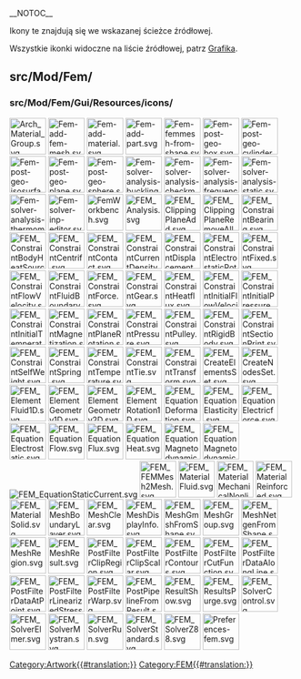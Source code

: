__NOTOC__
<languages/>

Ikony te znajdują się we wskazanej ścieżce źródłowej. 

Wszystkie ikonki widoczne na liście źródłowej, patrz [[Artwork/pl|Grafika]].

== src/Mod/Fem/ ==

=== src/Mod/Fem/Gui/Resources/icons/ ===

[[File:Arch_Material_Group.svg|64px]]
[[File:Fem-add-fem-mesh.svg|64px]]
[[File:Fem-add-material.svg|64px]]
[[File:Fem-add-part.svg|64px]]
[[File:Fem-femmesh-from-shape.svg|64px]]
[[File:Fem-post-geo-box.svg|64px]]
[[File:Fem-post-geo-cylinder.svg|64px]]
[[File:Fem-post-geo-isosurface.svg|64px]]
[[File:Fem-post-geo-plane.svg|64px]]
[[File:Fem-post-geo-sphere.svg|64px]]
[[File:Fem-solver-analysis-buckling.svg|64px]]
[[File:Fem-solver-analysis-checkmesh.svg|64px]]
[[File:Fem-solver-analysis-frequency.svg|64px]]
[[File:Fem-solver-analysis-static.svg|64px]]
[[File:Fem-solver-analysis-thermomechanical.svg|64px]]
[[File:Fem-solver-inp-editor.svg|64px]]
[[File:FemWorkbench.svg|64px]]
[[File:FEM_Analysis.svg|64px]]
[[File:FEM_ClippingPlaneAdd.svg|64px]]
[[File:FEM_ClippingPlaneRemoveAll.svg|64px]]
[[File:FEM_ConstraintBearing.svg|64px]]
[[File:FEM_ConstraintBodyHeatSource.svg|64px]]
[[File:FEM_ConstraintCentrif.svg|64px]]
[[File:FEM_ConstraintContact.svg|64px]]
[[File:FEM_ConstraintCurrentDensity.svg|64px]]
[[File:FEM_ConstraintDisplacement.svg|64px]]
[[File:FEM_ConstraintElectrostaticPotential.svg|64px]]
[[File:FEM_ConstraintFixed.svg|64px]]
[[File:FEM_ConstraintFlowVelocity.svg|64px]]
[[File:FEM_ConstraintFluidBoundary.svg|64px]]
[[File:FEM_ConstraintForce.svg|64px]]
[[File:FEM_ConstraintGear.svg|64px]]
[[File:FEM_ConstraintHeatflux.svg|64px]]
[[File:FEM_ConstraintInitialFlowVelocity.svg|64px]]
[[File:FEM_ConstraintInitialPressure.svg|64px]]
[[File:FEM_ConstraintInitialTemperature.svg|64px]]
[[File:FEM_ConstraintMagnetization.svg|64px]]
[[File:FEM_ConstraintPlaneRotation.svg|64px]]
[[File:FEM_ConstraintPressure.svg|64px]]
[[File:FEM_ConstraintPulley.svg|64px]]
[[File:FEM_ConstraintRigidBody.svg|64px]]
[[File:FEM_ConstraintSectionPrint.svg|64px]]
[[File:FEM_ConstraintSelfWeight.svg|64px]]
[[File:FEM_ConstraintSpring.svg|64px]]
[[File:FEM_ConstraintTemperature.svg|64px]]
[[File:FEM_ConstraintTie.svg|64px]]
[[File:FEM_ConstraintTransform.svg|64px]]
[[File:FEM_CreateElementsSet.svg|64px]]
[[File:FEM_CreateNodesSet.svg|64px]]
[[File:FEM_ElementFluid1D.svg|64px]]
[[File:FEM_ElementGeometry1D.svg|64px]]
[[File:FEM_ElementGeometry2D.svg|64px]]
[[File:FEM_ElementRotation1D.svg|64px]]
[[File:FEM_EquationDeformation.svg|64px]]
[[File:FEM_EquationElasticity.svg|64px]]
[[File:FEM_EquationElectricforce.svg|64px]]
[[File:FEM_EquationElectrostatic.svg|64px]]
[[File:FEM_EquationFlow.svg|64px]]
[[File:FEM_EquationFlux.svg|64px]]
[[File:FEM_EquationHeat.svg|64px]]
[[File:FEM_EquationMagnetodynamic.svg|64px]]
[[File:FEM_EquationMagnetodynamic2D.svg|64px]]
[[File:FEM_EquationStaticCurrent.svg]]
[[File:FEM_FEMMesh2Mesh.svg|64px]]
[[File:FEM_MaterialFluid.svg|64px]]
[[File:FEM_MaterialMechanicalNonlinear.svg|64px]]
[[File:FEM_MaterialReinforced.svg|64px]]
[[File:FEM_MaterialSolid.svg|64px]]
[[File:FEM_MeshBoundaryLayer.svg|64px]]
[[File:FEM_MeshClear.svg|64px]]
[[File:FEM_MeshDisplayInfo.svg|64px]]
[[File:FEM_MeshGmshFromShape.svg|64px]]
[[File:FEM_MeshGroup.svg|64px]]
[[File:FEM_MeshNetgenFromShape.svg|64px]]
[[File:FEM_MeshRegion.svg|64px]]
[[File:FEM_MeshResult.svg|64px]]
[[File:FEM_PostFilterClipRegion.svg|64px]]
[[File:FEM_PostFilterClipScalar.svg|64px]]
[[File:FEM_PostFilterContours.svg|64px]]
[[File:FEM_PostFilterCutFunction.svg|64px]]
[[File:FEM_PostFilterDataAlongLine.svg|64px]]
[[File:FEM_PostFilterDataAtPoint.svg|64px]]
[[File:FEM_PostFilterLinearizedStresses.svg|64px]]
[[File:FEM_PostFilterWarp.svg|64px]]
[[File:FEM_PostPipelineFromResult.svg|64px]]
[[File:FEM_ResultShow.svg|64px]]
[[File:FEM_ResultsPurge.svg|64px]]
[[File:FEM_SolverControl.svg|64px]]
[[File:FEM_SolverElmer.svg|64px]]
[[File:FEM_SolverMystran.svg|64px]]
[[File:FEM_SolverRun.svg|64px]]
[[File:FEM_SolverStandard.svg|64px]]
[[File:FEM_SolverZ88.svg|64px]]
[[File:Preferences-fem.svg|64px]]


[[Category:Artwork{{#translation:}}]]
<noinclude>[[Category:FEM{{#translation:}}]]</noinclude> <!-- we don't want this transcluded -->